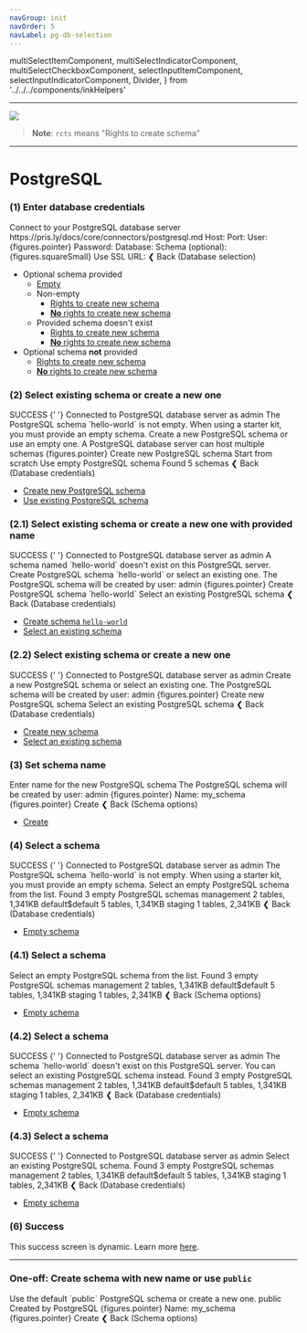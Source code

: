 ```yaml
---
navGroup: init
navOrder: 5
navLabel: pg-db-selection
---
```


  multiSelectItemComponent,
  multiSelectIndicatorComponent,
  multiSelectCheckboxComponent,
  selectInputItemComponent,
  selectInputIndicatorComponent,
  Divider,
} from '../../../components/inkHelpers'

---

![](https://figma-image-proxy.prisma.now.sh/?id=1050:193&file=cRvu7bwRRC0zleOvtlTgmkOu)

> **Note**: `rcts` means "Rights to create schema"

---

# PostgreSQL

### (1) Enter database credentials

<Terminal>
  <Box flexDirection="column" marginLeft={2} marginBottom={1}>
    <Text bold>Connect to your PostgreSQL database server</Text>
    <Color dim>https://pris.ly/docs/core/connectors/postgresql.md</Color>
  </Box>
  <BorderBox
    flexDirection="column"
    title={chalk.bold('PostgreSQL database credentials')}
  >
    <Box width={100}>
      <Color gray> </Color>
      <Text>Host: </Text>
      <TextInput value="" placeholder="127.0.0.1" showCursor={false} />
      <Box flexGrow={1} />
    </Box>
    <Box width={100}>
      <Color gray> </Color>
      <Text>Port: </Text>
      <TextInput value="" placeholder="3306" showCursor={false} />
      <Box flexGrow={1} />
    </Box>
    <Box width={100}>
      <Color gray> </Color>
      <Text>User: </Text>
      <TextInput value="admin" showCursor={false} />
      <Box flexGrow={1} />
    </Box>
    <Box width={100}>
      <Color cyan>{figures.pointer} </Color>
      <Color cyan>
        <Text bold>Password: </Text>
        <TextInput value="********" showCursor={false} />
      </Color>
      <Box flexGrow={1} />
    </Box>
    <Box width={100}>
      <Color gray> </Color>
      <Text>Database: </Text>
      <TextInput value="" showCursor={false} />
      <Box flexGrow={1} />
    </Box>
    <Box width={100}>
      <Color gray> </Color>
      <Text>Schema (optional): </Text>
      <TextInput value="" showCursor={false} />
      <Box flexGrow={1} />
    </Box>
    <Box width={100}>
      <Box flexGrow={1} />
    </Box>
    <Box width={100}>
      <Color gray> </Color>
      <Text>{figures.squareSmall} Use SSL </Text>
    </Box>
  </BorderBox>
  <BorderBox
    flexDirection="column"
    marginBottom={1}
    title={`${chalk.bold('Or')}`}
    extension
  >
    <Box width={100}>
      <Color gray> </Color>
      <Text>URL: </Text>
      <TextInput
        value=""
        placeholder="postgresql://localhost:5432/admin"
        showCursor={false}
      />
      <Box flexGrow={1} />
    </Box>
  </BorderBox>
  <Box>
    <Color gray>❮ </Color>
    <Text bold>Back</Text>
    <Color dim> (Database selection)</Color>
  </Box>
</Terminal>

- Optional schema provided
  - [Empty](6-success)
  - Non-empty
    - [Rights to create new schema](#2-select-existing-schema-or-create-a-new-one)
    - [**No** rights to create new schema](#4-select-a-schema)
  - Provided schema doesn't exist
    - [Rights to create new schema](#21-select-existing-schema-or-create-a-new-one-with-provided-name)
    - [**No** rights to create new schema](#42-select-a-schema)
- Optional schema **not** provided
  - [Rights to create new schema](#22-select-existing-schema-or-create-a-new-one)
  - [**No** rights to create new schema](#43-select-a-schema)

### (2) Select existing schema or create a new one

<Terminal>
  <Color green>
    <Color bgKeyword="green" white>
      <Text bold> SUCCESS </Text>
    </Color>{' '}
    Connected to PostgreSQL database server as <Text bold>admin</Text>
  </Color>
  <Box flexDirection="column" marginLeft={2} marginTop={1} marginBottom={1}>
    <Text bold>
      The PostgreSQL schema <Text bold>`hello-world`</Text> is not empty.
    </Text>
    <Text bold>
      When using a starter kit, you must provide an empty schema.
    </Text>
    <Text bold>Create a new PostgreSQL schema or use an empty one.</Text>
    <Color dim>A PostgreSQL database server can host multiple schemas</Color>
  </Box>
  <BorderBox
    flexDirection="column"
    title={`${chalk.bold('Schema options')}`}
    marginBottom={1}
  >
    <Box width={100}>
      <Color cyan>
        <Box width={32}>
          <Text bold>{figures.pointer} Create new PostgreSQL schema</Text>
        </Box>
        <Color dim>Start from scratch</Color>
      </Color>
      <Box flexGrow={1} />
    </Box>
    <Box width={100}>
      <Color>
        <Box width={32}>
          <Color gray> </Color>
          <Text>Use empty PostgreSQL schema</Text>
        </Box>
        <Color dim>Found 5 schemas</Color>
      </Color>
      <Box flexGrow={1} />
    </Box>
  </BorderBox>
  <Box>
    <Color gray>❮ </Color>
    <Text bold>Back</Text>
    <Color dim> (Database credentials)</Color>
  </Box>
</Terminal>

- [Create new PostgreSQL schema](#3-set-schema-name)
- [Use existing PostgreSQL schema](#41-select-a-schema)

### (2.1) Select existing schema or create a new one with provided name

<Terminal>
  <Color green>
    <Color bgKeyword="green" white>
      <Text bold> SUCCESS </Text>
    </Color>{' '}
    Connected to PostgreSQL database server as <Text bold>admin</Text>
  </Color>
  <Box flexDirection="column" marginLeft={2} marginTop={1} marginBottom={1}>
    <Text bold>
      A schema named <Text bold>`hello-world`</Text> doesn't exist on this
      PostgreSQL server.
    </Text>
    <Text bold>
      Create PostgreSQL schema `hello-world` or select an existing one.
    </Text>
    <Color dim>
      The PostgreSQL schema will be created by user: <Text bold>admin</Text>
    </Color>
  </Box>
  <BorderBox
    flexDirection="column"
    title={`${chalk.bold('Schema options')}`}
    marginBottom={1}
  >
    <Box width={100}>
      <Color cyan>
        <Box width={30}>
          <Text bold>
            {figures.pointer} Create PostgreSQL schema `hello-world`
          </Text>
        </Box>
      </Color>
      <Box flexGrow={1} />
    </Box>
    <Box width={100}>
      <Color>
        <Box width={30}>
          <Color gray> </Color>
          <Text>Select an existing PostgreSQL schema</Text>
        </Box>
      </Color>
      <Box flexGrow={1} />
    </Box>
  </BorderBox>
  <Box>
    <Color gray>❮ </Color>
    <Text bold>Back</Text>
    <Color dim> (Database credentials)</Color>
  </Box>
</Terminal>

- [Create schema `hello-world`](6-success)
- [Select an existing schema](#41-select-a-schema)

### (2.2) Select existing schema or create a new one

<Terminal>
  <Color green>
    <Color bgKeyword="green" white>
      <Text bold> SUCCESS </Text>
    </Color>{' '}
    Connected to PostgreSQL database server as <Text bold>admin</Text>
  </Color>
  <Box flexDirection="column" marginLeft={2} marginTop={1} marginBottom={1}>
    <Text bold>Create a new PostgreSQL schema or select an existing one.</Text>
    <Color dim>
      The PostgreSQL schema will be created by user: <Text bold>admin</Text>
    </Color>
  </Box>
  <BorderBox
    flexDirection="column"
    title={`${chalk.bold('Schema options')}`}
    marginBottom={1}
  >
    <Box width={100}>
      <Color cyan>
        <Box width={30}>
          <Text bold>{figures.pointer} Create new PostgreSQL schema</Text>
        </Box>
      </Color>
      <Box flexGrow={1} />
    </Box>
    <Box width={100}>
      <Color>
        <Box width={30}>
          <Color gray> </Color>
          <Text>Select an existing PostgreSQL schema</Text>
        </Box>
      </Color>
      <Box flexGrow={1} />
    </Box>
  </BorderBox>
  <Box>
    <Color gray>❮ </Color>
    <Text bold>Back</Text>
    <Color dim> (Database credentials)</Color>
  </Box>
</Terminal>

- [Create new schema](#3-set-schema-name)
- [Select an existing schema](#41-select-a-schema)

### (3) Set schema name

<Terminal>
  <Box marginLeft={2} flexDirection="column" marginBottom={1}>
    <Text bold>Enter name for the new PostgreSQL schema</Text>
    <Color dim>
      The PostgreSQL schema will be created by user: <Text bold>admin</Text>
    </Color>
  </Box>
  <BorderBox
    flexDirection="column"
    title={`${chalk.bold('PostgreSQL schema name')}`}
    marginBottom={1}
  >
    <Box width={100}>
      <Color cyan>
        <Text bold>{figures.pointer} Name:</Text>
        <Color dim> my_schema</Color>
      </Color>
      <Box flexGrow={1} />
    </Box>
  </BorderBox>
  <Box>
    <Color gray>{figures.pointer} </Color>
    <Text bold>Create</Text>
  </Box>
  <Box>
    <Color gray>❮ </Color>
    <Text bold>Back</Text>
    <Color dim> (Schema options)</Color>
  </Box>
</Terminal>

- [Create](6-success)

### (4) Select a schema

<Terminal>
  <Color green>
    <Color bgKeyword="green" white>
      <Text bold> SUCCESS </Text>
    </Color>{' '}
    Connected to PostgreSQL database server as <Text bold>admin</Text>
  </Color>
  <Box flexDirection="column" marginLeft={2} marginBottom={1} marginTop={1}>
    <Text bold>
      The PostgreSQL schema <Text bold>`hello-world`</Text> is not empty.
    </Text>
    <Text bold>
      When using a starter kit, you must provide an empty schema.
    </Text>
    <Text bold>Select an empty PostgreSQL schema from the list.</Text>
    <Color dim>Found 3 empty PostgreSQL schemas</Color>
  </Box>
  <BorderBox
    flexDirection="column"
    title={`${chalk.bold('Empty schemas')}`}
    marginBottom={1}
  >
    <Box width={100}>
      <Box width={20} marginLeft={2}>
        <Text>management</Text>
      </Box>
      <Color dim>2 tables, 1,341KB</Color>
      <Box flexGrow={1} />
    </Box>
    <Box width={100}>
      <Box width={20} marginLeft={2}>
        <Text>default$default</Text>
      </Box>
      <Color dim>5 tables, 1,341KB</Color>
      <Box flexGrow={1} />
    </Box>
    <Box width={100}>
      <Box width={20} marginLeft={2}>
        <Text>staging</Text>
      </Box>
      <Color dim>1 tables, 2,341KB</Color>
      <Box flexGrow={1} />
    </Box>
  </BorderBox>
  <Box>
    <Color gray>❮ </Color>
    <Text bold>Back</Text>
    <Color dim> (Database credentials)</Color>
  </Box>
</Terminal>

- [Empty schema](6-success)

### (4.1) Select a schema

<Terminal>
  <Box flexDirection="column" marginLeft={2} marginBottom={1}>
    <Text bold>Select an empty PostgreSQL schema from the list.</Text>
    <Color dim>Found 3 empty PostgreSQL schemas</Color>
  </Box>
  <BorderBox
    flexDirection="column"
    title={`${chalk.bold('Empty schemas')}`}
    marginBottom={1}
  >
    <Box width={100}>
      <Box width={20} marginLeft={2}>
        <Text>management</Text>
      </Box>
      <Color dim>2 tables, 1,341KB</Color>
      <Box flexGrow={1} />
    </Box>
    <Box width={100}>
      <Box width={20} marginLeft={2}>
        <Text>default$default</Text>
      </Box>
      <Color dim>5 tables, 1,341KB</Color>
      <Box flexGrow={1} />
    </Box>
    <Box width={100}>
      <Box width={20} marginLeft={2}>
        <Text>staging</Text>
      </Box>
      <Color dim>1 tables, 2,341KB</Color>
      <Box flexGrow={1} />
    </Box>
  </BorderBox>
  <Box>
    <Color gray>❮ </Color>
    <Text bold>Back</Text>
    <Color dim> (Schema options)</Color>
  </Box>
</Terminal>

- [Empty schema](6-success)

### (4.2) Select a schema

<Terminal>
  <Color green>
    <Color bgKeyword="green" white>
      <Text bold> SUCCESS </Text>
    </Color>{' '}
    Connected to PostgreSQL database server as <Text bold>admin</Text>
  </Color>
  <Box flexDirection="column" marginLeft={2} marginBottom={1} marginTop={1}>
    <Text bold>
      The schema `hello-world` doesn't exist on this PostgreSQL server.
    </Text>
    <Text bold>You can select an existing PostgreSQL schema instead.</Text>
    <Color dim>Found 3 empty PostgreSQL schemas</Color>
  </Box>
  <BorderBox
    flexDirection="column"
    title={`${chalk.bold('Empty schemas')}`}
    marginBottom={1}
  >
    <Box width={100}>
      <Box width={20} marginLeft={2}>
        <Text>management</Text>
      </Box>
      <Color dim>2 tables, 1,341KB</Color>
      <Box flexGrow={1} />
    </Box>
    <Box width={100}>
      <Box width={20} marginLeft={2}>
        <Text>default$default</Text>
      </Box>
      <Color dim>5 tables, 1,341KB</Color>
      <Box flexGrow={1} />
    </Box>
    <Box width={100}>
      <Box width={20} marginLeft={2}>
        <Text>staging</Text>
      </Box>
      <Color dim>1 tables, 2,341KB</Color>
      <Box flexGrow={1} />
    </Box>
  </BorderBox>
  <Box>
    <Color gray>❮ </Color>
    <Text bold>Back</Text>
    <Color dim> (Database credentials)</Color>
  </Box>
</Terminal>

- [Empty schema](6-success)

### (4.3) Select a schema

<Terminal>
  <Color green>
    <Color bgKeyword="green" white>
      <Text bold> SUCCESS </Text>
    </Color>{' '}
    Connected to PostgreSQL database server as <Text bold>admin</Text>
  </Color>
  <Box flexDirection="column" marginLeft={2} marginBottom={1} marginTop={1}>
    <Text bold>Select an existing PostgreSQL schema.</Text>
    <Color dim>Found 3 empty PostgreSQL schemas</Color>
  </Box>
  <BorderBox
    flexDirection="column"
    title={`${chalk.bold('Empty schemas')}`}
    marginBottom={1}
  >
    <Box width={100}>
      <Box width={20} marginLeft={2}>
        <Text>management</Text>
      </Box>
      <Color dim>2 tables, 1,341KB</Color>
      <Box flexGrow={1} />
    </Box>
    <Box width={100}>
      <Box width={20} marginLeft={2}>
        <Text>default$default</Text>
      </Box>
      <Color dim>5 tables, 1,341KB</Color>
      <Box flexGrow={1} />
    </Box>
    <Box width={100}>
      <Box width={20} marginLeft={2}>
        <Text>staging</Text>
      </Box>
      <Color dim>1 tables, 2,341KB</Color>
      <Box flexGrow={1} />
    </Box>
  </BorderBox>
  <Box>
    <Color gray>❮ </Color>
    <Text bold>Back</Text>
    <Color dim> (Database credentials)</Color>
  </Box>
</Terminal>

- [Empty schema](6-success)

### (6) Success

This success screen is dynamic. Learn more [here](./success-screens).

---

### One-off: Create schema with new name or use `public`

<Terminal>
  <Box marginLeft={2} flexDirection="column" marginBottom={1}>
    <Text bold>
      Use the default `public` PostgreSQL schema or create a new one.
    </Text>
  </Box>
  <BorderBox
    flexDirection="column"
    title={`${chalk.bold('Existing schemas')}`}
    marginBottom={1}
  >
    <Box width={100}>
      <Box width={20} marginLeft={2}>
        <Text>public</Text>
      </Box>
      <Color dim>Created by PostgreSQL</Color>
      <Box flexGrow={1} />
    </Box>
  </BorderBox>
  <BorderBox
    flexDirection="column"
    title={`${chalk.bold('PostgreSQL schema name')}`}
    marginBottom={1}
  >
    <Box flexDirection="column" width={100}>
      <Color cyan>
        <Text bold>{figures.pointer} Name:</Text>
        <Color dim> my_schema</Color>
      </Color>
      <Box marginTop={1}>
        <Color gray>{figures.pointer} </Color>
        <Text bold>Create</Text>
      </Box>
      <Box flexGrow={1} />
    </Box>
  </BorderBox>
  <Box>
    <Color gray>❮ </Color>
    <Text bold>Back</Text>
    <Color dim> (Schema options)</Color>
  </Box>
</Terminal>

<!--

## (1) Enter database credentials (Found local database)

**TODO**

<Terminal>
  <Box flexDirection="column" marginLeft={2}>
    <Text bold>Log into your database</Text>
    <Color  dim>Learn how to set up a PostgreSQL schema: https://www.prisma.io/docs</Color>
  </Box>

  <Box flexDirection="column" paddingTop={2}>
    <Box>
      <Color gray>┌──</Color>
      <Text bold> Found a database on port 5432 </Text>
      <Color gray>───────────────────────────┐</Color>
    </Box>
    <Box width={100}>
      <Color gray>│ </Color>
      <Box flexGrow={1}></Box>
      <Color gray> │</Color>
    </Box>
    <Box width={100}>
      <Color gray>│ </Color>
      <Color cyan>{figures.pointer} </Color>
      <Color cyan>
        <Text bold>Autofill credentials</Text>
      </Color>
      <Box flexGrow={1}></Box>
      <Color gray> │</Color>
    </Box>
    <Box width={100}>
      <Color gray>│ </Color>
      <Box flexGrow={1}></Box>
      <Color gray> │</Color>
    </Box>
    <Box width={100}>
      <Color gray>└────────────────────────────────────────────────────────────┘</Color>
    </Box>
  </Box>

  <Box flexDirection="column" paddingTop={1} paddingBottom={1}>
    <Box>
      <Color gray>┌──</Color>
      <Text bold> Enter PostgreSQL credentials </Text>
      <Color gray>─────────────────────────────────┐</Color>
    </Box>
    <Box width={100}>
      <Color gray>│ </Color>
      <Box flexGrow={1}></Box>
      <Color gray> │</Color>
    </Box>
    <Box width={100}>
      <Color gray>│ </Color>
      <Color gray>  </Color>
      <Text>Host: </Text>
      <TextInput value="" placeholder="127.0.0.1" showCursor={false} />
      <Box flexGrow={1}></Box>
      <Color gray> │</Color>
    </Box>
    <Box width={100}>
      <Color gray>│ </Color>
      <Color gray>  </Color>
      <Text>Port: </Text>
      <TextInput value="" placeholder="5432" showCursor={false} />
      <Box flexGrow={1}></Box>
      <Color gray> │</Color>
    </Box>
    <Box width={100}>
      <Color gray>│ </Color>
      <Color gray>  </Color>
      <Text>User: </Text>
      <TextInput value="" showCursor={false} />
      <Box flexGrow={1}></Box>
      <Color gray> │</Color>
    </Box>
    <Box width={100}>
      <Color gray>│ </Color>
      <Color gray>  </Color>
      <Text bold>Password: </Text>
      <TextInput value="" showCursor={false} />
      <Box flexGrow={1}></Box>
      <Color gray> │</Color>
    </Box>
    <Box width={100}>
      <Color gray>│ </Color>
      <Color gray>  </Color>
      <Text>Database (optional): </Text>
      <TextInput value="" showCursor={false} />
      <Box flexGrow={1}></Box>
      <Color gray> │</Color>
    </Box>
    <Box width={100}>
      <Color gray>│ </Color>
      <Box flexGrow={1}></Box>
      <Color gray> │</Color>
    </Box>
    <Box width={100}>
      <Color gray>│ </Color>
      <Color gray>  </Color>
      <Text>{figures.squareSmall} Use SSL </Text>
      <Box flexGrow={1}></Box>
      <Color gray> │</Color>
    </Box>
    <Box width={100}>
      <Color gray>│ </Color>
      <Box flexGrow={1}></Box>
      <Color gray> │</Color>
    </Box>
    <Box width={100}>
      <Color gray>├────────────────────────────────────────────────────────────┤</Color>
    </Box>
    <Box width={100}>
      <Color gray>│ </Color>
      <Box flexGrow={1}></Box>
      <Color gray> │</Color>
    </Box>
    <Box width={100}>
      <Color gray>│ </Color>
      <Color gray>  </Color>
      <Text>Or URL: </Text>
      <TextInput value="" placeholder="postgresql://localhost:5432/admin" showCursor={false} />
      <Box flexGrow={1}></Box>
      <Color gray> │</Color>
    </Box>
    <Box width={100}>
      <Color gray>│ </Color>
      <Box flexGrow={1}></Box>
      <Color gray> │</Color>
    </Box>
    <Box width={100}>
      <Color gray>└────────────────────────────────────────────────────────────┘</Color>
    </Box>
  </Box>
  <Box>
    <Color gray>{figures.pointer} </Color>
    <Text bold>Connect</Text>
  </Box>
  <Box>
    <Color gray>❮ </Color>
    <Text bold>Back</Text>
    <Color  dim> (Database selection)</Color>
  </Box>
</Terminal>

-->
